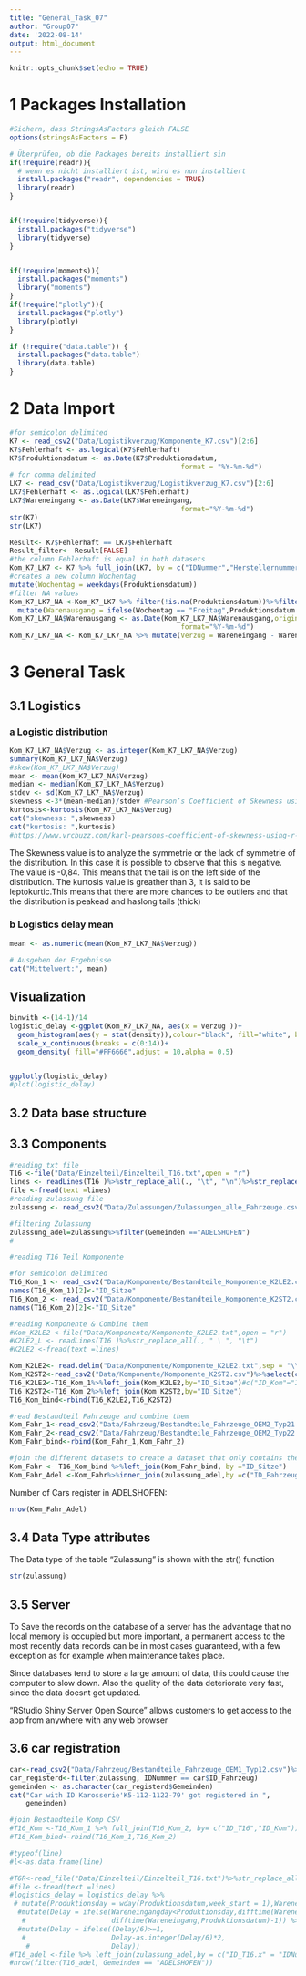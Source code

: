 ---
title: "General_Task_07"
author: "Group07"
date: '2022-08-14'
output: html_document
---

```{r setup, include=FALSE, warning=FALSE}
knitr::opts_chunk$set(echo = TRUE)
```

# 1 Packages Installation

 

```{r  libraries, echo = FALSE, message = FALSE,warning = FALSE}
#Sichern, dass StringsAsFactors gleich FALSE
options(stringsAsFactors = F)

# Überprüfen, ob die Packages bereits installiert sin
if(!require(readr)){
  # wenn es nicht installiert ist, wird es nun installiert
  install.packages("readr", dependencies = TRUE)
  library(readr)
}


if(!require(tidyverse)){
  install.packages("tidyverse")
  library(tidyverse)
}


if(!require(moments)){
  install.packages("moments")
  library("moments")
}
if(!require("plotly")){
  install.packages("plotly")
  library(plotly)
}

if (!require("data.table")) {
  install.packages("data.table")
  library(data.table)
}
```

# 2 Data Import


```{r import,  echo=TRUE, message = FALSE, warning = FALSE}
#for semicolon delimited
K7 <- read_csv2("Data/Logistikverzug/Komponente_K7.csv")[2:6]
K7$Fehlerhaft <- as.logical(K7$Fehlerhaft)
K7$Produktionsdatum <- as.Date(K7$Produktionsdatum,
                                          format = "%Y-%m-%d")  
# for comma delimited
LK7 <- read_csv("Data/Logistikverzug/Logistikverzug_K7.csv")[2:6]
LK7$Fehlerhaft <- as.logical(LK7$Fehlerhaft)
LK7$Wareneingang <- as.Date(LK7$Wareneingang,
                                          format="%Y-%m-%d")
str(K7)
str(LK7)
```


```{r join ,echo=TRUE, message = FALSE,warning = FALSE}

Result<- K7$Fehlerhaft == LK7$Fehlerhaft
Result_filter<- Result[FALSE]
#the column Fehlerhaft is equal in both datasets
Kom_K7_LK7 <- K7 %>% full_join(LK7, by = c("IDNummer","Herstellernummer", "Werksnummer","Fehlerhaft"))%>%
#creates a new column Wochentag   
mutate(Wochentag = weekdays(Produktionsdatum))
#filter NA values
Kom_K7_LK7_NA <-Kom_K7_LK7 %>% filter(!is.na(Produktionsdatum))%>%filter(!is.na(Wareneingang)) %>% 
  mutate(Warenausgang = ifelse(Wochentag == "Freitag",Produktionsdatum +3,ifelse(Wochentag =="Samstag",Produktionsdatum +2,Produktionsdatum +1)))
Kom_K7_LK7_NA$Warenausgang <- as.Date(Kom_K7_LK7_NA$Warenausgang,origin = "1970-01-01",
                                          format="%Y-%m-%d")
Kom_K7_LK7_NA <- Kom_K7_LK7_NA %>% mutate(Verzug = Wareneingang - Warenausgang)

```
# 3 General Task 

## 3.1 Logistics 
### a Logistic distribution
 
```{r logistic distribution, warning= FALSE}
Kom_K7_LK7_NA$Verzug <- as.integer(Kom_K7_LK7_NA$Verzug)
summary(Kom_K7_LK7_NA$Verzug)
#skew(Kom_K7_LK7_NA$Verzug)
mean <- mean(Kom_K7_LK7_NA$Verzug)
median <- median(Kom_K7_LK7_NA$Verzug)
stdev <- sd(Kom_K7_LK7_NA$Verzug)
skewness <-3*(mean-median)/stdev #Pearson’s Coefficient of Skewness using the median
kurtosis<-kurtosis(Kom_K7_LK7_NA$Verzug)
cat("skewness: ",skewness)
cat("kurtosis: ",kurtosis)
#https://www.vrcbuzz.com/karl-pearsons-coefficient-of-skewness-using-r-with-examples/
```

The Skewness value is to analyze the symmetrie or the lack of symmetrie  of the distribution. In this case it is  possible to observe that this is negative. The value is -0,84. This means that the tail is on the left side of the distribution. The kurtosis value is greather than 3, it is said to be leptokurtic.This means that there are more chances to be outliers and that the distribution is peakead and haslong tails (thick)

### b Logistics delay mean
```{r mean , echo=TRUE, message=FALSE,warning = FALSE}
mean <- as.numeric(mean(Kom_K7_LK7_NA$Verzug)) 

# Ausgeben der Ergebnisse
cat("Mittelwert:", mean)
```
## Visualization
```{r visualization,warning = FALSE}
binwith <-(14-1)/14
logistic_delay <-ggplot(Kom_K7_LK7_NA, aes(x = Verzug ))+
  geom_histogram(aes(y = stat(density)),colour="black", fill="white", binwidth=1)+
  scale_x_continuous(breaks = c(0:14))+
  geom_density( fill="#FF6666",adjust = 10,alpha = 0.5) 


ggplotly(logistic_delay)
#plot(logistic_delay)
```
## 3.2 Data base structure 
## 3.3 Components 
```{r reading zulassung,warning = FALSE}
#reading txt file 
T16 <-file("Data/Einzelteil/Einzelteil_T16.txt",open = "r")
lines <- readLines(T16 )%>%str_replace_all(., "\t", "\n")%>%str_replace_all(., " \\| \\| ", "\t")
file <-fread(text =lines)
#reading zulassung file
zulassung <- read_csv2("Data/Zulassungen/Zulassungen_alle_Fahrzeuge.csv")

```


```{r filtering zulassung,warning = FALSE}
#filtering Zulassung 
zulassung_adel=zulassung%>%filter(Gemeinden =="ADELSHOFEN")
#

```

```{r reading Teil-Komponente,warning = FALSE }
#reading T16 Teil Komponente

#for semicolon delimited
T16_Kom_1 <- read_csv2("Data/Komponente/Bestandteile_Komponente_K2LE2.csv")%>%select("ID_T16","ID_K2LE2")
names(T16_Kom_1)[2]<-"ID_Sitze"
T16_Kom_2 <- read_csv2("Data/Komponente/Bestandteile_Komponente_K2ST2.csv")%>%select("ID_T16","ID_K2ST2")
names(T16_Kom_2)[2]<-"ID_Sitze"
```
```{r reading Komponente,warning = FALSE}
#reading Komponente & Combine them 
#Kom_K2LE2 <-file("Data/Komponente/Komponente_K2LE2.txt",open = "r")
#K2LE2_L <- readLines(T16 )%>%str_replace_all(., " \ ", "\t")
#K2LE2 <-fread(text =lines)

Kom_K2LE2<- read.delim("Data/Komponente/Komponente_K2LE2.txt",sep = "\\")%>%select(c("ID_Sitze","Werksnummer")) # not need to read it doesnt give any extra info
Kom_K2ST2<-read_csv2("Data/Komponente/Komponente_K2ST2.csv")%>%select(c("ID_Sitze","Werksnummer"))
T16_K2LE2<-T16_Kom_1%>%left_join(Kom_K2LE2,by="ID_Sitze")#c("ID_Kom"="ID_Sitze")
T16_K2ST2<-T16_Kom_2%>%left_join(Kom_K2ST2,by="ID_Sitze")
T16_Kom_bind<-rbind(T16_K2LE2,T16_K2ST2)
```
```{r Bestandteil Fahrzeug  ,warning = FALSE}
#read Bestandteil Fahrzeuge and combine them
Kom_Fahr_1<-read_csv2("Data/Fahrzeug/Bestandteile_Fahrzeuge_OEM2_Typ21.csv")%>%select(c("ID_Sitze","ID_Fahrzeug"))
Kom_Fahr_2<-read_csv2("Data/Fahrzeug/Bestandteile_Fahrzeuge_OEM2_Typ22.csv")%>%select(c("ID_Sitze","ID_Fahrzeug"))
Kom_Fahr_bind<-rbind(Kom_Fahr_1,Kom_Fahr_2)
```
```{r creating dataset,warning = FALSE}
#join the different datasets to create a dataset that only contains the IDs of the components that where produced in ADELSHOFEN
Kom_Fahr <- T16_Kom_bind %>%left_join(Kom_Fahr_bind, by ="ID_Sitze")
Kom_Fahr_Adel <-Kom_Fahr%>%inner_join(zulassung_adel,by =c("ID_Fahrzeug"="IDNummer"))


```
Number of Cars register in ADELSHOFEN:
```{r}
nrow(Kom_Fahr_Adel)
```
## 3.4 Data Type attributes 
The Data type of the table "Zulassung" is shown with the str() function
```{r zulassung data type,warning = FALSE}
str(zulassung)
```
## 3.5 Server 
To Save the records on the database of a server has the advantage that no local memory is occupied but more important, a permanent access to the most recently data records can be in most cases guaranteed, with a few exception as for example when maintenance takes place. 

Since databases tend to store a large amount of data, this could cause the computer to slow down. Also the quality of the data deteriorate very fast, since the data doesnt get updated. 

"RStudio Shiny Server Open Source" allows customers to get access to the app from anywhere with any web browser

## 3.6 car registration
```{r registration,warning = FALSE}
car<-read_csv2("Data/Fahrzeug/Bestandteile_Fahrzeuge_OEM1_Typ12.csv")%>%select(c("ID_Karosserie","ID_Fahrzeug"))%>%filter(ID_Karosserie == "K5-112-1122-79")
car_registerd<-filter(zulassung, IDNummer == car$ID_Fahrzeug)
gemeinden <- as.character(car_registerd$Gemeinden)
cat("Car with ID Karosserie'K5-112-1122-79' got registered in ",
    gemeinden) 
```


```{r,include=FALSE}
#join Bestandteile Komp CSV
#T16_Kom <-T16_Kom_1 %>% full_join(T16_Kom_2, by= c("ID_T16","ID_Kom"))
#T16_Kom_bind<-rbind(T16_Kom_1,T16_Kom_2)
```


```{r,include=FALSE}
#typeof(line)
#l<-as.data.frame(line)
```

```{r rest , warning=FALSE,echo=FALSE,include=FALSE}
#T6R<-read_file("Data/Einzelteil/Einzelteil_T16.txt")%>%str_replace_all(., "|", "\t")#%>% 
#file <-fread(text =lines)
#logistics_delay = logistics_delay %>%
 # mutate(Produktionsday = wday(Produktionsdatum,week_start = 1),Wareneingangday = wday(Wareneingang,week_start = 1)) %>%
  #mutate(Delay = ifelse(Wareneingangday<Produktionsday,difftime(Wareneingang,Produktionsdatum)-1-2,
   #                     difftime(Wareneingang,Produktionsdatum)-1)) %>%
  #mutate(Delay = ifelse((Delay/6)>=1,
   #                     Delay-as.integer(Delay/6)*2,
    #                    Delay))
#T16_adel <-file %>% left_join(zulassung_adel,by = c("ID_T16.x" = "IDNummer"))
#nrow(filter(T16_adel, Gemeinden == "ADELSHOFEN"))
```


